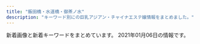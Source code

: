 ```yaml
---
title: "飯田橋・水道橋・御茶ノ水"
description: "キーワード別にの巨乳アジアン・チャイナエステ嬢情報をまとめました。"
---
```


新着画像と新着キーワードをまとめています。
2021年01月06日の情報です。

<DmmAffiliateIns />
<KeywordTable
  shops={
    [
    {
        "keywords": {
            "E": 10,
            "F": 3,
            "D": 13,
            "C": 4
        },
        "station": "\u795e\u4fdd\u753a\u99c5A1\u51fa\u53e3",
        "name": "\u30ad\u30e9\u30e9",
        "img_links": [
            "https://kira.uouono.com/wp-content/themes/este/img/2.jpg",
            "https://kira.uouono.com/wp-content/themes/este/img/1.jpg",
            "https://kira.uouono.com/wp-content/uploads/2020/12/1234786kira.jpg",
            "https://kira.uouono.com/wp-content/uploads/2020/12/saiuhkira.jpg",
            "https://kira.uouono.com/wp-content/themes/este/img/top-img02b.png",
            "https://kira.uouono.com/wp-content/themes/este/img/4.jpg",
            "https://kira.uouono.com/wp-content/uploads/2020/12/1kira.jpg",
            "https://kira.uouono.com/wp-content/themes/este/img/top-img01.png",
            "https://kira.uouono.com/wp-content/themes/este/img/call.png",
            "https://kira.uouono.com/wp-content/themes/este/img/tel_footer.png",
            "https://kira.uouono.com/wp-content/uploads/2019/06/2ki100.jpg",
            "https://kira.uouono.com/wp-content/uploads/2019/12/98976Akira.jpg",
            "https://kira.uouono.com/wp-content/uploads/2020/01/100kira.jpg",
            "https://kira.uouono.com/wp-content/uploads/2019/06/1kira.jpg",
            "https://kira.uouono.com/wp-content/uploads/2019/06/4kira.jpg",
            "https://kira.uouono.com/wp-content/themes/este/img/3.jpg",
            "https://kira.uouono.com/wp-content/themes/este/img/tel_header.png",
            "https://kira.uouono.com/wp-content/themes/este/img/top-img03.png",
            "https://kira.uouono.com/wp-content/uploads/2019/06/2kira.jpg",
            "https://kira.uouono.com/wp-content/uploads/2019/06/1ki100.jpg"
        ],
        "url": "https://kira.uouono.com/"
    },
    {
        "name": "\u306f\u306a\u3073",
        "keywords": {},
        "station": "\u795e\u4fdd\u753a\u99c5A5\u51fa\u53e3",
        "img_links": [
            "http://jinbocho.xyz/images/left3.png",
            "http://jinbocho.xyz/images/r5.jpg",
            "http://jinbocho.xyz/images/r6.jpg",
            "http://jinbocho.xyz/images/r1.jpg",
            "http://jinbocho.xyz/images/r2.jpg",
            "http://jinbocho.xyz/images/top1.jpg",
            "http://jinbocho.xyz/images/new-tit3.png",
            "http://jinbocho.xyz/images/a2.jpg",
            "http://jinbocho.xyz/images/mobile.png",
            "http://jinbocho.xyz/images/g0.jpg",
            "http://jinbocho.xyz/images/g10.jpg",
            "http://jinbocho.xyz/images/g8.jpg",
            "http://jinbocho.xyz/images/a1.jpg",
            "http://jinbocho.xyz/images/r3.jpg",
            "http://jinbocho.xyz/images/haru.jpg",
            "http://jinbocho.xyz/images/new-tit.png",
            "http://jinbocho.xyz/images/g9.jpg",
            "http://jinbocho.xyz/images/g2.jpg",
            "http://jinbocho.xyz/images/miki.jpg",
            "http://jinbocho.xyz/images/gb01.png",
            "http://jinbocho.xyz/images/a3.jpg",
            "http://jinbocho.xyz/images/yuki.jpg",
            "http://jinbocho.xyz/images/a4.jpg",
            "http://jinbocho.xyz/images/top2.jpg",
            "http://jinbocho.xyz/images/mika.jpg",
            "http://jinbocho.xyz/images/s_staff.png",
            "http://jinbocho.xyz/images/r4.jpg",
            "http://jinbocho.xyz/images/g7.jpg",
            "http://jinbocho.xyz/images/face.png",
            "http://jinbocho.xyz/images/zi.png",
            "http://jinbocho.xyz/images/g1.jpg"
        ],
        "url": "http://jinbocho.xyz/"
    },
    {
        "keywords": {
            "C": 16,
            "E": 8,
            "D": 13
        },
        "station": "\u725b\u8fbc\u795e\u697d\u5742\u99c5A2\u51fa\u53e3",
        "url": "https://raku-relax.tokyo/",
        "img_links": [
            "https://raku-relax.tokyo/wp-content/uploads/2018/12/123q4w5etyf.jpg",
            "https://raku-relax.tokyo/wp-content/uploads/2020/04/siuaytfsa.jpg",
            "https://raku-relax.tokyo/wp-content/themes/este/img/3.jpg",
            "https://raku-relax.tokyo/wp-content/uploads/2020/11/oiuarakura.jpg",
            "https://raku-relax.tokyo/wp-content/themes/este/img/top-img01.png",
            "https://raku-relax.tokyo/wp-content/themes/este/img/2.jpg",
            "https://raku-relax.tokyo/wp-content/uploads/2018/12/satfuygihoj.jpg",
            "https://raku-relax.tokyo/wp-content/themes/este/img/tel03.png",
            "https://raku-relax.tokyo/wp-content/uploads/2019/06/warest6752.jpg",
            "https://raku-relax.tokyo/wp-content/themes/este/img/4.jpg",
            "https://raku-relax.tokyo/wp-content/themes/este/img/top-img02.png",
            "https://raku-relax.tokyo/wp-content/uploads/2020/11/9897621rakura.jpg",
            "https://raku-relax.tokyo/wp-content/themes/este/img/tel.png",
            "https://raku-relax.tokyo/wp-content/uploads/2020/04/1234sertdyf.jpg",
            "https://raku-relax.tokyo/wp-content/themes/este/img/top-img05.png",
            "https://raku-relax.tokyo/wp-content/uploads/2020/06/2348rakura.jpg",
            "https://raku-relax.tokyo/wp-content/themes/este/img/1.jpg",
            "https://raku-relax.tokyo/wp-content/uploads/2020/06/9876rakura.jpg",
            "https://raku-relax.tokyo/wp-content/themes/este/img/top-img04.png",
            "https://raku-relax.tokyo/wp-content/themes/este/img/tel_footer.png",
            "https://raku-relax.tokyo/wp-content/themes/este/img/tel02.png",
            "https://raku-relax.tokyo/wp-content/uploads/2020/01/y45a121.jpg",
            "https://raku-relax.tokyo/wp-content/themes/este/img/tel_header.png",
            "https://raku-relax.tokyo/wp-content/uploads/2020/01/897sarakura.jpg",
            "https://raku-relax.tokyo/wp-content/themes/este/img/top-img03.png"
        ],
        "name": "\u697d\u697d"
    },
    {
        "keywords": {
            "84": 4,
            "F": 6,
            "83": 10,
            "85": 6,
            "88": 4,
            "D": 18,
            "E": 6,
            "89": 6
        },
        "img_links": [
            "http://venus.tyo.cm/images/room3.jpg",
            "http://venus.tyo.cm/photos/sites/40/2020/05/202005250635220.jpg",
            "http://venus.tyo.cm/photos/sites/40/2020/08/2020083109075848.jpeg",
            "http://venus.tyo.cm/images/room6.jpg",
            "http://venus.tyo.cm/images/spmainimg.jpg",
            "http://venus.tyo.cm/images/room5.jpg",
            "http://venus.tyo.cm/photos/sites/40/2020/08/2020083109075784.jpeg",
            "http://venus.tyo.cm/photos/sites/40/2020/08/2020083109075883.jpeg",
            "http://venus.tyo.cm/images/room2.jpg",
            "http://venus.tyo.cm/photos/sites/40/2020/09/2020090907201289.jpeg",
            "http://venus.tyo.cm/images/room4.jpg",
            "http://venus.tyo.cm/images/mainimg.jpg",
            "http://venus.tyo.cm/photos/sites/40/2020/10/202010021052282.jpeg",
            "http://venus.tyo.cm/images/pagetop.png",
            "http://venus.tyo.cm/photos/sites/40/2020/08/2020083110414612.jpeg",
            "http://venus.tyo.cm/photos/sites/40/2020/09/2020090907201348.jpeg",
            "http://venus.tyo.cm/photos/sites/40/2020/09/2020091012404045.jpeg",
            "http://venus.tyo.cm/photos/sites/40/2020/08/2020083109075781.jpeg",
            "http://venus.tyo.cm/photos/sites/40/2020/08/2020083109075685.jpeg",
            "http://venus.tyo.cm/images/top.png",
            "http://venus.tyo.cm/images/room1.jpg",
            "http://venus.tyo.cm/photos/sites/40/2020/08/2020083109075912.jpeg",
            "http://venus.tyo.cm/photos/sites/40/2020/08/2020083110414597.jpeg"
        ],
        "station": "JR\u6c34\u9053\u6a4b\u99c5\u6771\u53e3",
        "name": "\u30d3\u30fc\u30ca\u30b9",
        "url": "http://venus.tyo.cm/"
    },
    {
        "url": "https://izumi-esthe.tokyo/",
        "keywords": {
            "C": 10,
            "D": 41,
            "E": 16,
            "G": 1
        },
        "name": "\u7652\u3057\u306e\u6cc9",
        "img_links": [
            "https://izumi-esthe.tokyo/wp-content/uploads/2020/11/1iyashinoizumi-1.jpg",
            "https://izumi-esthe.tokyo/wp-content/uploads/2020/09/987621iyashinoizumi.jpg",
            "https://izumi-esthe.tokyo/wp-content/uploads/2020/04/1111iyashinoizumi.jpg",
            "https://izumi-esthe.tokyo/wp-content/uploads/2020/03/111iyashinoizumi.jpg",
            "https://izumi-esthe.tokyo/wp-content/uploads/2020/02/1111iyashinoizumi.jpg",
            "https://izumi-esthe.tokyo/wp-content/themes/este/img/top-img04.png",
            "https://izumi-esthe.tokyo/wp-content/uploads/2020/12/999iyashinoizumi.jpg",
            "https://izumi-esthe.tokyo/wp-content/themes/este/img/2.jpg",
            "https://izumi-esthe.tokyo/wp-content/uploads/2020/10/897s6aiyashinoizumi.jpg",
            "https://izumi-esthe.tokyo/wp-content/uploads/2020/03/77iyashinoizumi.jpg",
            "https://izumi-esthe.tokyo/wp-content/uploads/2020/12/9iyashinoizumi.jpg",
            "https://izumi-esthe.tokyo/wp-content/themes/este/img/top-img01a.png",
            "https://izumi-esthe.tokyo/wp-content/themes/este/img/tel_header.png",
            "https://izumi-esthe.tokyo/wp-content/uploads/2020/12/9iyashinoizumi-1.jpg",
            "https://izumi-esthe.tokyo/wp-content/themes/este/img/tel_footer.png",
            "https://izumi-esthe.tokyo/wp-content/themes/este/img/4.jpg",
            "https://izumi-esthe.tokyo/wp-content/uploads/2020/09/876521iyashinoizumi-1.jpg",
            "https://izumi-esthe.tokyo/wp-content/uploads/2020/02/3serdtfygui.jpg",
            "https://izumi-esthe.tokyo/wp-content/uploads/2020/02/14drtyfugiho.jpg",
            "https://izumi-esthe.tokyo/wp-content/uploads/2020/02/13ydtfuygiuhsa.jpg",
            "https://izumi-esthe.tokyo/wp-content/themes/este/img/6.jpg",
            "https://izumi-esthe.tokyo/wp-content/uploads/2020/11/9897621iyashinoizumi.jpg",
            "https://izumi-esthe.tokyo/wp-content/themes/este/img/top-img02a.png",
            "https://izumi-esthe.tokyo/wp-content/uploads/2020/02/999iyashinoizumi-1.jpg",
            "https://izumi-esthe.tokyo/wp-content/uploads/2020/09/8765211iyashinoizumi.jpg",
            "https://izumi-esthe.tokyo/wp-content/uploads/2020/11/1iyashinoizumi.jpg",
            "https://izumi-esthe.tokyo/wp-content/themes/este/img/top-img01b.png",
            "https://izumi-esthe.tokyo/wp-content/themes/este/img/call.png",
            "https://izumi-esthe.tokyo/wp-content/uploads/2020/02/10cfyguvbhj.jpg",
            "https://izumi-esthe.tokyo/wp-content/uploads/2020/11/2iyashinoizumi.jpg",
            "https://izumi-esthe.tokyo/wp-content/uploads/2020/02/9fxdytugvyibha.jpg",
            "https://izumi-esthe.tokyo/wp-content/uploads/2020/02/15drtyfugihoas.jpg",
            "https://izumi-esthe.tokyo/wp-content/themes/este/img/1.jpg",
            "https://izumi-esthe.tokyo/wp-content/themes/este/img/5.jpg",
            "https://izumi-esthe.tokyo/wp-content/uploads/2020/10/98767689iyashinoizumi.jpg",
            "https://izumi-esthe.tokyo/wp-content/uploads/2020/10/9876iyashinoizumi.jpg",
            "https://izumi-esthe.tokyo/wp-content/uploads/2020/02/88iyashinoizumi.jpg",
            "https://izumi-esthe.tokyo/wp-content/uploads/2020/02/15dfuygihoinp.jpg",
            "https://izumi-esthe.tokyo/wp-content/uploads/2020/09/8765421iyashinoizumi.jpg",
            "https://izumi-esthe.tokyo/wp-content/uploads/2020/02/999iyashinoizumi.jpg",
            "https://izumi-esthe.tokyo/wp-content/themes/este/img/3.jpg",
            "https://izumi-esthe.tokyo/wp-content/uploads/2020/11/3111iyashinoizumi.jpg",
            "https://izumi-esthe.tokyo/wp-content/uploads/2020/10/8765iyashinoizumi.jpg",
            "https://izumi-esthe.tokyo/wp-content/themes/este/img/top-img01.png"
        ],
        "station": "\u5c0f\u5ddd\u753a\u99c5B5\u51fa\u53e3"
    },
    {
        "name": "\u30d7\u30ea\u30f3",
        "station": "JR\u6c34\u9053\u6a4b\u99c5\u897f\u53e3",
        "img_links": [
            "https://suidobashi-mensesthe.com/images/flower.png",
            "https://suidobashi-mensesthe.com/icon/facebook.png",
            "https://suidobashi-mensesthe.com/room/2-l.jpg",
            "https://suidobashi-mensesthe.com/room/5-l.jpg",
            "https://suidobashi-mensesthe.com/staff/ai-s2.jpg",
            "https://suidobashi-mensesthe.com/images/main1.jpg",
            "https://suidobashi-mensesthe.com/images/header3.png",
            "https://suidobashi-mensesthe.com/staff/yumil2.jpg",
            "https://suidobashi-mensesthe.com/staff/yui-l1.jpg",
            "https://suidobashi-mensesthe.com/staff/yui-s2.jpg",
            "https://suidobashi-mensesthe.com/room/4-l.jpg",
            "https://suidobashi-mensesthe.com/mens-esthe-massage/2020/08/06/yui-s1.jpg",
            "https://suidobashi-mensesthe.com/room/esthe1.jpg",
            "https://suidobashi-mensesthe.com/staff/midori-s3.jpg",
            "https://suidobashi-mensesthe.com/images/footer-r.png",
            "https://suidobashi-mensesthe.com/images/footer-l.png",
            "https://suidobashi-mensesthe.com/staff/yui-l2.jpg",
            "https://suidobashi-mensesthe.com/staff/midori-l3.jpg",
            "https://suidobashi-mensesthe.com/staff/erika-s1.jpg",
            "https://suidobashi-mensesthe.com/staff/ai-l1.jpg",
            "https://suidobashi-mensesthe.com/room/1-s.jpg",
            "https://suidobashi-mensesthe.com/icon/twitter.png",
            "https://suidobashi-mensesthe.com/images/main-sp.jpg",
            "https://suidobashi-mensesthe.com/room/esthe2.jpg",
            "https://suidobashi-mensesthe.com/staff/ai-s1.jpg",
            "https://suidobashi-mensesthe.com/images/prin-video2.jpg",
            "https://suidobashi-mensesthe.com/images/qrcode.png",
            "https://suidobashi-mensesthe.com/room/6-s.jpg",
            "https://suidobashi-mensesthe.com/staff/erika-l1.jpg",
            "https://suidobashi-mensesthe.com/button/staff.png",
            "https://suidobashi-mensesthe.com/staff/yumi-s1.jpg",
            "https://suidobashi-mensesthe.com/button/blog.png",
            "https://suidobashi-mensesthe.com/room/6-l.jpg",
            "https://suidobashi-mensesthe.com/button/home.png",
            "https://suidobashi-mensesthe.com/staff/ai-l2.jpg",
            "https://suidobashi-mensesthe.com/mens-esthe-massage/2020/02/27/yui-s1.jpg",
            "https://suidobashi-mensesthe.com/staff/yumi-s2.jpg",
            "https://suidobashi-mensesthe.com/room/4-s.jpg",
            "https://suidobashi-mensesthe.com/room/2-s.jpg",
            "https://suidobashi-mensesthe.com/room/5-s.jpg",
            "https://suidobashi-mensesthe.com/staff/midori-l1.jpg",
            "https://suidobashi-mensesthe.com/room/esthe3.jpg",
            "https://suidobashi-mensesthe.com/staff/midori-l2.jpg",
            "https://suidobashi-mensesthe.com/staff/yumi-l1.jpg",
            "https://suidobashi-mensesthe.com/room/3-l.jpg",
            "https://suidobashi-mensesthe.com/icon/google_plus.png",
            "https://suidobashi-mensesthe.com/images/clear.png",
            "https://suidobashi-mensesthe.com/staff/midori-s2.jpg",
            "https://suidobashi-mensesthe.com/room/3-s.jpg",
            "https://suidobashi-mensesthe.com/room/1-l.jpg",
            "https://suidobashi-mensesthe.com/icon/line.png",
            "https://suidobashi-mensesthe.com/staff/yui-s1.jpg",
            "https://suidobashi-mensesthe.com/staff/midori-s1.jpg"
        ],
        "url": "https://suidobashi-mensesthe.com/",
        "keywords": {}
    },
    {
        "url": "http://aromalucky.xyz/",
        "img_links": [
            "https://i1.wp.com/aromalucky.xyz/wp-content/uploads/2019/10/20.jpg",
            "https://i2.wp.com/aromalucky.xyz/wp-content/uploads/2020/09/21.jpg",
            "https://i1.wp.com/aromalucky.xyz/wp-content/uploads/2019/05/16.jpg",
            "https://i2.wp.com/aromalucky.xyz/wp-content/uploads/2017/12/03-1.jpg",
            "https://i0.wp.com/aromalucky.xyz/wp-content/uploads/2019/05/15.jpg",
            "http://aromalucky.xyz/wp-content/uploads/2019/05/01_02.png",
            "https://i0.wp.com/aromalucky.xyz/wp-content/uploads/2019/05/02.png",
            "https://i2.wp.com/aromalucky.xyz/wp-content/uploads/2019/04/12.jpg",
            "https://i0.wp.com/aromalucky.xyz/wp-content/uploads/2019/04/13.jpg",
            "https://i2.wp.com/aromalucky.xyz/wp-content/uploads/2019/05/03.png",
            "https://i2.wp.com/aromalucky.xyz/wp-content/uploads/2017/12/02.jpg",
            "https://i1.wp.com/aromalucky.xyz/wp-content/uploads/2017/12/04-1.jpg",
            "https://i2.wp.com/aromalucky.xyz/wp-content/uploads/2019/04/14.jpg",
            "https://i0.wp.com/aromalucky.xyz/wp-content/uploads/2017/12/05-1.jpg",
            "https://i2.wp.com/aromalucky.xyz/wp-content/uploads/2017/12/08.jpg"
        ],
        "keywords": {},
        "station": "\u5c0f\u5ddd\u753a\u99c5B4",
        "name": "\u30a2\u30ed\u30de\u30e9\u30c3\u30ad\u30fc"
    },
    {
        "keywords": {
            "C": 7
        },
        "name": "\u30e9\u30d4\u30b9",
        "url": "http://rapisu.tokyo/",
        "station": "\u795e\u4fdd\u753a\u99c5A7\u51fa\u53e3",
        "img_links": [
            "http://rapisu.tokyo/images/tiao.png",
            "http://rapisu.tokyo/images/zi_staff.png",
            "http://rapisu.tokyo/images/r2.jpg",
            "http://rapisu.tokyo/images/g0.jpg",
            "http://rapisu.tokyo/images/top.png",
            "http://rapisu.tokyo/images/mobile.png",
            "http://rapisu.tokyo/images/end.png",
            "http://rapisu.tokyo/images/mika.jpg",
            "http://rapisu.tokyo/images/r1.jpg",
            "http://rapisu.tokyo/images/r3.jpg",
            "http://rapisu.tokyo/images/meihui.jpg",
            "http://rapisu.tokyo/images/flash.jpg",
            "http://rapisu.tokyo/images/flash1.jpg"
        ]
    },
    {
        "keywords": {
            "84": 2,
            "D": 3,
            "94": 8,
            "F": 8,
            "85": 1,
            "C": 2
        },
        "name": "\u307f\u3055\u304d",
        "station": "JR\u6c34\u9053\u6a4b\u99c5\u6771\u53e3",
        "img_links": [
            "http://rioplioop.xyz/uploads/200601/1-200601142629454.jpg",
            "http://rioplioop.xyz/uploads/200720/1-200H0125S1U2.jpg",
            "http://rioplioop.xyz/uploads/200601/1-200601142913462.jpg",
            "http://rioplioop.xyz/uploads/200709/1-200FZ94225252.jpg",
            "http://rioplioop.xyz/uploads/201215/1-20121514062YE.jpg",
            "http://rioplioop.xyz/uploads/200625/1-200625140331O1.jpg",
            "http://rioplioop.xyz/uploads/200601/1-200601142G5438.jpg",
            "http://rioplioop.xyz/picture/cam-01.jpg",
            "http://rioplioop.xyz/uploads/200601/1-200601142639540.jpg",
            "http://rioplioop.xyz/uploads/200619/1-20061912514T35.jpg",
            "http://rioplioop.xyz/uploads/200710/1-200G01PS2Q3.jpg",
            "http://rioplioop.xyz/uploads/200601/1-200601142U5L7.jpg",
            "http://rioplioop.xyz/uploads/200720/1-200H0125T94A.jpg",
            "http://rioplioop.xyz/uploads/201207/1-20120G62S9A5.jpg",
            "http://rioplioop.xyz/uploads/201215/1-201215140614E6.jpg",
            "http://rioplioop.xyz/uploads/200601/1-200601142R2G3.jpg",
            "http://rioplioop.xyz/uploads/200619/1-200619125204158.jpg",
            "http://rioplioop.xyz/uploads/200601/1-200601142S1947.jpg",
            "http://rioplioop.xyz/uploads/200601/1-200601142K43F.jpg",
            "http://rioplioop.xyz/picture/foot01.jpg",
            "http://rioplioop.xyz/uploads/200709/1-200FZ94240538.jpg",
            "http://rioplioop.xyz/uploads/200601/1-200601142P4643.jpg",
            "http://rioplioop.xyz/picture/m-head01.jpg",
            "http://rioplioop.xyz/uploads/200601/1-200601142F5435.jpg",
            "http://rioplioop.xyz/uploads/200601/1-200601142TY37.jpg",
            "http://rioplioop.xyz/picture/m-top004.jpg",
            "http://rioplioop.xyz/uploads/200601/1-200601142921510.jpg",
            "http://rioplioop.xyz/uploads/200625/1-200625140422133.jpg",
            "http://rioplioop.xyz/picture/m-top003.jpg",
            "http://rioplioop.xyz/picture/call.png"
        ],
        "url": "http://rioplioop.xyz/"
    },
    {
        "station": "JR\u98ef\u7530\u6a4b\u99c5\u6771\u53e3",
        "img_links": [
            "http://www.iyashikokoro.xyz/images/shop/1.jpg",
            "http://www.iyashikokoro.xyz/images/staff/6.jpg",
            "http://www.iyashikokoro.xyz/images/staff/qianqiu.jpg",
            "http://www.iyashikokoro.xyz/images/index-iyashi_04.jpg",
            "http://www.iyashikokoro.xyz/images/index-iyashi_05.jpg",
            "http://www.iyashikokoro.xyz/images/index-iyashi_02a.jpg",
            "http://www.iyashikokoro.xyz/images/index-iyashi_14.jpg",
            "http://www.iyashikokoro.xyz/images/staff/maki2.jpg",
            "http://www.iyashikokoro.xyz/images/staff/ai2.jpg",
            "http://www.iyashikokoro.xyz/images/index-iyashi_13.jpg",
            "http://www.iyashikokoro.xyz/images/staff/miki.jpg",
            "http://www.iyashikokoro.xyz/images/shop/4.jpg",
            "http://www.iyashikokoro.xyz/images/index-iyashi_10.jpg",
            "http://www.iyashikokoro.xyz/images/staff/riri.jpg",
            "http://www.iyashikokoro.xyz/images/sys-n.png",
            "http://www.iyashikokoro.xyz/images/shop/5.jpg",
            "http://www.iyashikokoro.xyz/images/staff/sizuka.jpg",
            "http://www.iyashikokoro.xyz/images/staff/7.jpg"
        ],
        "name": "\u7652\u3057\u306e\u5fc3",
        "keywords": {},
        "url": "http://www.iyashikokoro.xyz/"
    },
    {
        "station": "JR\u6c34\u9053\u6a4b\u99c5\u897f\u53e3",
        "url": "http://yu.xyz.mn/",
        "keywords": {
            "C": 18,
            "D": 24,
            "84": 6,
            "85": 18,
            "86": 6
        },
        "name": "\u60a0 \u3086\u3046",
        "img_links": [
            "http://yu.xyz.mn/images/ac6.jpg",
            "http://yu.xyz.mn/images/ac3.jpg",
            "http://yu.xyz.mn/images/room4.jpg",
            "http://yu.xyz.mn/photos/sites/91/2020/04/2020040807282190.jpg",
            "http://yu.xyz.mn/photos/sites/91/2020/02/2020022305370017.jpg",
            "http://yu.xyz.mn/images/ac2.jpg",
            "http://yu.xyz.mn/images/top.jpg",
            "http://yu.xyz.mn/images/ac1.jpg",
            "http://yu.xyz.mn/images/room2.jpg",
            "http://yu.xyz.mn/images/mobile.jpg",
            "http://yu.xyz.mn/images/s_shedule.jpg",
            "http://yu.xyz.mn/images/ac5.jpg",
            "http://yu.xyz.mn/photos/sites/91/2019/12/2019122702252691.jpg",
            "http://yu.xyz.mn/images/room3.jpg",
            "http://yu.xyz.mn/photos/sites/91/2019/12/2019122702252767.jpg",
            "http://yu.xyz.mn/images/s_staff.jpg",
            "http://yu.xyz.mn/images/s_news.jpg",
            "http://yu.xyz.mn/photos/sites/91/2019/12/2019122901424384.jpg",
            "http://yu.xyz.mn/images/ac4.jpg",
            "http://yu.xyz.mn/images/room1.jpg"
        ]
    },
    {
        "img_links": [
            "https://haruhime.ests.jp/images/img_service01.jpg",
            "https://haruhime.ests.jp/photos/sites/61/2020/11/2020110107024317.jpg",
            "https://haruhime.ests.jp/images/link_nav02.jpg",
            "https://haruhime.ests.jp/images/card.png",
            "https://haruhime.ests.jp/images/top.png",
            "https://haruhime.ests.jp/photos/sites/61/2020/11/2020110107024462.jpg",
            "https://haruhime.ests.jp/images/room7.jpg",
            "https://haruhime.ests.jp/images/img_service03.jpg",
            "https://haruhime.ests.jp/images/room6.jpg",
            "https://haruhime.ests.jp/images/re.png",
            "https://haruhime.ests.jp/photos/sites/61/2020/11/202011010702451.jpg",
            "https://haruhime.ests.jp/images/room8.jpg",
            "https://haruhime.ests.jp/images/sp_nav01.png",
            "https://haruhime.ests.jp/images/end.png",
            "https://haruhime.ests.jp/images/sp_tit_staff.png",
            "https://haruhime.ests.jp/images/sp_tit_news.png",
            "https://haruhime.ests.jp/images/room5.jpg",
            "https://haruhime.ests.jp/images/link_nav05.jpg",
            "https://haruhime.ests.jp/images/img_service02.jpg",
            "https://haruhime.ests.jp/images/sp_top.jpg",
            "https://haruhime.ests.jp/images/sp_nav02.png",
            "https://haruhime.ests.jp/images/link_nav06.jpg",
            "https://haruhime.ests.jp/images/sp_nav03.png",
            "https://haruhime.ests.jp/images/link_nav03.jpg",
            "https://haruhime.ests.jp/images/link_nav04.jpg",
            "https://haruhime.ests.jp/images/link_nav01.jpg",
            "https://haruhime.ests.jp/photos/sites/61/2020/11/2020110107024640.jpg",
            "https://haruhime.ests.jp/images/sp_end.jpg"
        ],
        "url": "https://haruhime.ests.jp/",
        "keywords": {
            "C": 16,
            "85": 5,
            "E": 10,
            "D": 5,
            "87": 10,
            "83": 5
        },
        "name": "\u6625\u59eb",
        "station": "\u672c\u90f7\u4e09\u4e01\u76ee\u99c55\u756a\u51fa\u53e3"
    },
    {
        "keywords": {
            "C": 17
        },
        "img_links": [
            "http://sln-relax.com/scdl/staff/10071.jpg",
            "http://sln-relax.com/i/files/homeimg.jpg",
            "http://sln-relax.com/img/ttl_rec.jpg",
            "http://sln-relax.com/pic/topimg3.jpg",
            "http://sln-relax.com/scdl/staff/10041.jpg",
            "http://sln-relax.com/i/files/girl01.jpg",
            "http://sln-relax.com/scdl/staff/10011.jpg",
            "http://sln-relax.com/scdl/staff/10081.jpg",
            "http://sln-relax.com/img/ttl_concept.jpg",
            "http://sln-relax.com/scdl/staff/10061.jpg",
            "http://sln-relax.com/i/files/girl02.jpg",
            "http://sln-relax.com/img/att.jpg",
            "http://sln-relax.com/scdl/staff/10021.jpg",
            "http://sln-relax.com/img/ttl_tnew.jpg",
            "http://sln-relax.com/img/ttl_mobile.jpg",
            "http://sln-relax.com/scdl/staff/10031.jpg",
            "http://sln-relax.com/pic/topimg1.jpg",
            "http://sln-relax.com/img/ttl_staff.png",
            "http://sln-relax.com/pic/topimg2.jpg",
            "http://sln-relax.com/pic/head.png",
            "http://sln-relax.com/scdl/staff/10051.jpg"
        ],
        "name": "Lime",
        "url": "http://sln-relax.com/",
        "station": "JR\u6c34\u9053\u6a4b\u99c5\u897f\u53e3"
    }
]
}
/>
<DmmAffiliateScript />

